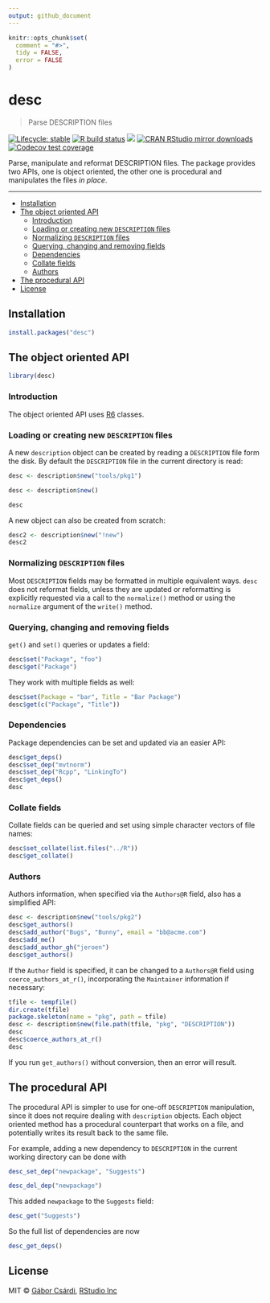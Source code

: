 ```yaml
---
output: github_document
---
```


```r
knitr::opts_chunk$set(
  comment = "#>",
  tidy = FALSE,
  error = FALSE
)
```

# desc

> Parse DESCRIPTION files

[![Lifecycle: stable](https://img.shields.io/badge/lifecycle-stable-green.svg)](https://lifecycle.r-lib.org/articles/stages.html)
[![R build status](https://github.com/r-lib/desc/workflows/R-CMD-check/badge.svg)](https://github.com/r-lib/desc/actions)
[![](https://www.r-pkg.org/badges/version/desc)](https://www.r-pkg.org/pkg/desc)
[![CRAN RStudio mirror downloads](https://cranlogs.r-pkg.org/badges/desc)](https://www.r-pkg.org/pkg/desc)
[![Codecov test coverage](https://codecov.io/gh/r-lib/pak/branch/master/graph/badge.svg)](https://codecov.io/gh/r-lib/pak?branch=master)

Parse, manipulate and reformat DESCRIPTION files. The package
provides two APIs, one is object oriented, the other one is
procedural and manipulates the files *in place*.

---

  - [Installation](#installation)
  - [The object oriented API](#the-oo-api)
    - [Introduction](#introduction)
    - [Loading or creating new `DESCRIPTION` files](#loading-or-creating-new-description-files)
	- [Normalizing `DESCRIPTION` files](#normalizing-description-files)
	- [Querying, changing and removing fields](#querying-changing-and-removing-fields)
	- [Dependencies](#dependencies)
	- [Collate fields](#collate-fields)
	- [Authors](#authors)
  - [The procedural API](#the-procedural-api)
  - [License](#license)

## Installation

```r
install.packages("desc")
```

## The object oriented API

```r
library(desc)
```

### Introduction

The object oriented API uses [R6](https://github.com/wch/R6) classes.

### Loading or creating new `DESCRIPTION` files

A new `description` object can be created by reading a `DESCRIPTION`
file form the disk. By default the `DESCRIPTION` file in the current
directory is read:

```r
desc <- description$new("tools/pkg1")
```

```r
desc <- description$new()
```

```r
desc
```

A new object can also be created from scratch:

```r
desc2 <- description$new("!new")
desc2
```

### Normalizing `DESCRIPTION` files

Most `DESCRIPTION` fields may be formatted in multiple equivalent
ways. `desc` does not reformat fields, unless they are
updated or reformatting is explicitly requested via a call to
the `normalize()` method or using the `normalize` argument of the
`write()` method.

### Querying, changing and removing fields

`get()` and `set()` queries or updates a field:

```r
desc$set("Package", "foo")
desc$get("Package")
```

They work with multiple fields as well:

```r
desc$set(Package = "bar", Title = "Bar Package")
desc$get(c("Package", "Title"))
```

### Dependencies

Package dependencies can be set and updated via an easier API:

```r
desc$get_deps()
desc$set_dep("mvtnorm")
desc$set_dep("Rcpp", "LinkingTo")
desc$get_deps()
desc
```

### Collate fields

Collate fields can be queried and set using simple character
vectors of file names:

```r
desc$set_collate(list.files("../R"))
desc$get_collate()
```

### Authors

Authors information, when specified via the `Authors@R` field,
also has a simplified API:

```r
desc <- description$new("tools/pkg2")
desc$get_authors()
desc$add_author("Bugs", "Bunny", email = "bb@acme.com")
desc$add_me()
desc$add_author_gh("jeroen")
desc$get_authors()
```

If the `Author` field is specified, it can be changed to a `Authors@R` field
using `coerce_authors_at_r()`, incorporating the `Maintainer` information if necessary: 
```r
tfile <- tempfile()
dir.create(tfile)
package.skeleton(name = "pkg", path = tfile)
desc <- description$new(file.path(tfile, "pkg", "DESCRIPTION"))
desc
desc$coerce_authors_at_r()
desc
```

If you run `get_authors()` without conversion, then an error will result.


## The procedural API

The procedural API is simpler to use for one-off `DESCRIPTION`
manipulation, since it does not require dealing with
`description` objects. Each object oriented method has a
procedural counterpart that works on a file, and potentially
writes its result back to the same file.

For example, adding a new dependency to `DESCRIPTION` in the
current working directory can be done with

```r
desc_set_dep("newpackage", "Suggests")
```

```r
desc_del_dep("newpackage")
```

This added `newpackage` to the `Suggests` field:

```r
desc_get("Suggests")
```

So the full list of dependencies are now

```r
desc_get_deps()
```

## License

MIT © [Gábor Csárdi](https://github.com/gaborcsardi),
      [RStudio Inc](https://github.com/rstudio)
